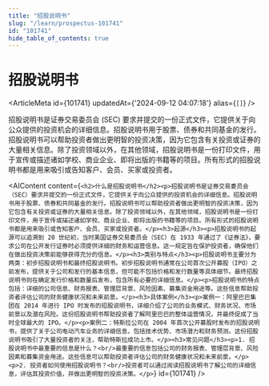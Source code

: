 ```yaml
---
title: "招股说明书"
slug: "/learn/prospectus-101741"
id: "101741"
hide_table_of_contents: true
---
```



# 招股说明书

<ArticleMeta id={101741} updatedAt={'2024-09-12 04:07:18'} alias={`[]`} />
<div className='border-solid border-b border-t-0 my-4 border-[var(--ifm-color-gray-300)]' />

招股说明书是证券交易委员会 (SEC) 要求并提交的一份正式文件，它提供关于向公众提供的投资机会的详细信息。招股说明书用于股票、债券和共同基金的发行。招股说明书可以帮助投资者做出更明智的投资决策，因为它包含有关投资或证券的大量相关信息。除了投资领域以外，在其他领域，招股说明书是一份打印文件，用于宣传或描述诸如学校、商业企业、即将出版的书籍等的项目。所有形式的招股说明书都是用来吸引或告知客户、会员、买家或投资者。

<AIContent content={`<h2>什么是招股说明书</h2><p>招股说明书是证券交易委员会（SEC）要求并提交的一份正式文件，它提供关于向公众提供的投资机会的详细信息。招股说明书用于股票、债券和共同基金的发行。招股说明书可以帮助投资者做出更明智的投资决策，因为它包含有关投资或证券的大量相关信息。除了投资领域以外，在其他领域，招股说明书是一份打印文件，用于宣传或描述诸如学校、商业企业、即将出版的书籍等的项目。所有形式的招股说明书都是用来吸引或告知客户、会员、买家或投资者。</p><h3>起源</h3><p>招股说明书的起源可以追溯到 20 世纪初，当时美国证券交易委员会（SEC）在 1933 年通过了《证券法》，要求公司在公开发行证券时必须提供详细的财务和运营信息。这一规定旨在保护投资者，确保他们在做出投资决策前能够获得充分的信息。</p><h3>类别与特点</h3><p>招股说明书主要分为两类：初步招股说明书和最终招股说明书。初步招股说明书通常在公司首次公开募股（IPO）之前发布，提供关于公司和发行的基本信息，但可能不包括价格和发行数量等具体细节。最终招股说明书则在确定发行价格和数量后发布，包含所有必要的详细信息。</p><p>招股说明书的特点包括：详细的公司信息、财务报表、管理层背景、风险因素、募集资金用途等。这些信息帮助投资者评估公司的财务健康状况和未来前景。</p><h3>具体案例</h3><p>案例一：阿里巴巴集团在 2014 年进行 IPO 时发布的招股说明书，详细介绍了公司的业务模式、财务状况、市场前景以及潜在风险。这份招股说明书帮助投资者了解阿里巴巴的整体运营情况，并最终促成了当时全球最大的 IPO。</p><p>案例二：特斯拉公司在 2004 年首次公开募股时发布的招股说明书，提供了关于公司电动汽车业务的详细信息，包括技术优势、市场潜力和财务预测。这份招股说明书吸引了大量投资者的关注，帮助特斯拉成功上市。</p><h3>常见问题</h3><p>1. 招股说明书中最重要的信息是什么？<br/>最重要的信息包括公司的财务报表、管理层背景、风险因素和募集资金用途。这些信息可以帮助投资者评估公司的财务健康状况和未来前景。</p><p>2. 投资者如何使用招股说明书？<br/>投资者可以通过阅读招股说明书了解公司的详细信息，评估其投资价值，并做出更明智的投资决策。</p>`} id={101741} />
